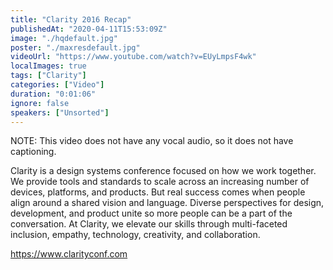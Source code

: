 ```yaml
---
title: "Clarity 2016 Recap"
publishedAt: "2020-04-11T15:53:09Z"
image: "./hqdefault.jpg"
poster: "./maxresdefault.jpg"
videoUrl: "https://www.youtube.com/watch?v=EUyLmpsF4wk"
localImages: true
tags: ["Clarity"]
categories: ["Video"]
duration: "0:01:06"
ignore: false
speakers: ["Unsorted"]
---
```


NOTE: This video does not have any vocal audio, so it does not have captioning.

Clarity is a design systems conference focused on how we work together. We provide tools and standards to scale across an increasing number of devices, platforms, and products. But real success comes when people align around a shared vision and language. Diverse perspectives for design, development, and product unite so more people can be a part of the conversation. At Clarity, we elevate our skills through multi-faceted inclusion, empathy, technology, creativity, and collaboration.

https://www.clarityconf.com
